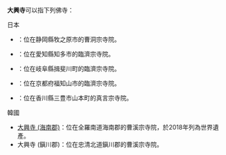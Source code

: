 '''大興寺'''可以指下列佛寺：

;日本
* {{lj|大興寺 (静岡縣)|大興寺 (牧之原市)}}：位在静岡縣牧之原市的曹洞宗寺院。
* {{lj|大興寺 (愛知縣)|大興寺 (知多市)}}：位在愛知縣知多市的臨濟宗寺院。
* {{lj|大興寺 (岐阜縣)|大興寺 (岐阜県揖斐川町)}}：位在岐阜縣揖斐川町的臨濟宗寺院。
* {{lj|大興寺 (京都府)|大興寺 (福知山市)}}：位在京都府福知山市的臨濟宗寺院。
* {{lj|大興寺 (香川縣)|大興寺 (三豊市)}}：位在香川縣三豊市山本町的真言宗寺院。

;韓國
* [[大興寺_(海南郡)|大興寺 (海南郡)]]：位在全羅南道海南郡的曹溪宗寺院，於2018年列為世界遺產。
* 大興寺 (鎭川郡)：位在忠清北道鎭川郡的曹溪宗寺院。

{{Disambiguation|Da|Cat=三字佛寺消歧義}}